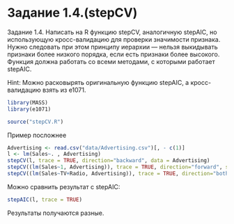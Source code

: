 Задание 1.4.(stepCV)
========================================================
Задание 1.4. Написать на R функцию stepCV, аналогичную stepAIC, но использующую кросс-валидацию для проверки значимости признака. Нужно следовать при этом принципу иерархии — нельзя выкидывать признаки более низкого порядка, если есть признаки более высокого. Функция должна работать со всеми методами, с которыми работает stepAIC.

Hint: Можно расковырять оригинальную функцию stepAIC, а кросс-валидацию взять из e1071.

```r
library(MASS)
library(e1071)
```

```r
source("stepCV.R")
```

Пример посложнее

```r
Advertising <- read.csv("data/Advertising.csv")[, - c(1)]
l <- lm(Sales~. , Advertising)
stepCV(l, trace = TRUE, direction="backward", data = Advertising)
stepCV((lm(Sales~1, Advertising)), trace = TRUE, direction="forward", scope=Sales~I(Radio*Newspaper) + Radio + TV, data = Advertising )
stepCV((lm(Sales~TV+Radio, Advertising)), trace = TRUE, direction="both", scope=list(lower=Sales~1, upper=Sales~I(Radio*Newspaper) + Radio + TV), data = Advertising)$anova
```

Можно сравнить результат с stepAIC:
```r
stepAIC(l, trace = TRUE)
```

Результаты получаются разные.


